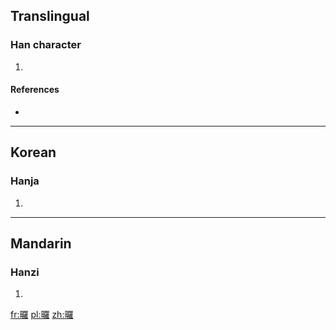 ==Translingual==

===Han character===
{{Han char|rn=72|rad=日|as=19|sn=23|four=|canj=日田中土 (AWLG)}}

# {{defn|Han|sort=日19}}

====References====
* {{Han ref|kx=0501.420|dkj=14264|dj=0872.180|hdz=21542.160|uh=66EA|ud=26346}}

----

==Korean==

===Hanja===
{{ko-hanja|hangeul=라>나|eumhun=|rv=ra>na|mr=ra>na|y=la>na}}

# {{defn|Korean|sort=日19}}

----

==Mandarin==

===Hanzi===
{{cmn-hanzi|pin=[[luǒ]] ([[luo3]])|wg=lo<sup>3</sup>}}

# {{defn|Mandarin|sort=日19}}

[[fr:曪]]
[[pl:曪]]
[[zh:曪]]